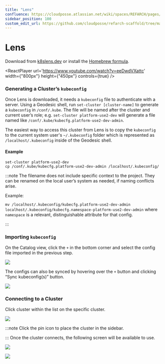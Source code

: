 ```yaml
---
title: "Lens"
confluence: https://cloudposse.atlassian.net/wiki/spaces/REFARCH/pages/1228701697/Lens
sidebar_position: 100
custom_edit_url: https://github.com/cloudposse/refarch-scaffold/tree/main/docs/docs/reference/lens.md
---
```



# Lens
Download from [k8slens.dev](https://k8slens.dev/) or install the [Homebrew formula](https://formulae.brew.sh/cask/lens#default).

<ReactPlayer
    url='https://www.youtube.com/watch?v=eeDwdVXattc'
    width={"800px"}
    height={"450px"}
    controls={true} />

### Generating a Cluster’s `kubeconfig`
Once Lens is downloaded, it needs a `kubeconfig` file to authenticate with a server. Using a Geodesic shell, run `set-cluster [cluster-name]` to generate a `kubeconfig` in `/conf/.kube`. The file will be named after the cluster and current user’s role; e.g. `set-cluster platform-use2-dev` will generate a file named like `/conf/.kube/kubecfg.platform-use2-dev-admin`.

The easiest way to access this cluster from Lens is to copy the `kubeconfig` to the current system user's `~/.kubeconfig` folder which is represented as `/localhost/.kubeconfig` inside of the Geodesic shell.

#### Example

```
set-cluster platform-use2-dev
cp /conf/.kube/kubecfg.platform-use2-dev-admin /localhost/.kubeconfig/
```

:::note
The filename does not include specific context to the project. They can be renamed on the local user’s system as needed, if naming conflicts arise.

Example:

`mv /localhost/.kubeconfig/kubecfg.platform-use2-dev-admin localhost/.kubeconfig/kubecfg.namespace-platform-use2-dev-admin` where `namespace` is a relevant, distinguishable attribute for that config.

:::

### Importing `kubeconfig`
On the Catalog view, click the `+` in the bottom corner and select the config file imported in the previous step.

<img src="/assets/refarch/screenshot-2021-12-20-at-16.01.24@2x.png" /><br/>

The configs can also be synced by hovering over the `+` button and clicking “Sync kubeconfig(s)” button.

<img src="/assets/refarch/screenshot-2021-12-20-at-16.06.58@2x.png" /><br/>

### Connecting to a Cluster
Click cluster within the list on the specific cluster.

<img src="/assets/refarch/screenshot-2021-12-20-at-16.09.30@2x.png" /><br/>

:::note
Click the pin icon to place the cluster in the sidebar.

:::
Once the cluster connects, the following screen will be available to use.

<img src="/assets/refarch/screenshot-2021-12-20-at-16.14.10@2x.png" /><br/>

<img src="/assets/refarch/screenshot-2021-12-20-at-16.14.10@2x.png" /><br/>


